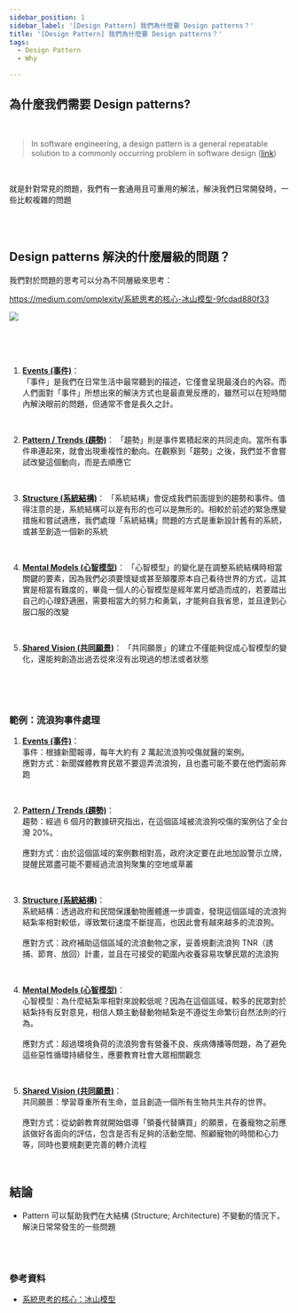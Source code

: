 ```yaml
---
sidebar_position: 1
sidebar_label: '[Design Pattern] 我們為什麼要 Design patterns？'
title: '[Design Pattern] 我們為什麼要 Design patterns？'
tags:
  - Design Pattern
  - Why

---
```



## 為什麼我們需要 Design patterns?

<br />

> In software engineering, a design pattern is a general repeatable solution to a commonly occurring problem in software design ([link](https://sourcemaking.com/design_patterns))
 
<br />

就是針對常見的問題，我們有一套通用且可重用的解法，解決我們日常開發時，一些比較複雜的問題

<br />
<br />

## Design patterns 解決的什麼層級的問題？

我們對於問題的思考可以分為不同層級來思考：

https://medium.com/omplexity/系統思考的核心-冰山模型-9fcdad880f33

<img src="/img/ice-berg-theory.png" />


<br /><br /><br />

1. <b><u>Events (事件)</u></b>： <br />
「事件」是我們在日常生活中最常聽到的描述，它僅會呈現最淺白的內容。而人們面對「事件」所想出來的解決方式也是最直覺反應的，雖然可以在短時間內解決眼前的問題，但通常不會是長久之計。

<br />

2. <b><u>Pattern / Trends (趨勢)</u></b>：
「趨勢」則是事件累積起來的共同走向。當所有事件串連起來，就會出現重複性的動向。在觀察到「趨勢」之後，我們並不會嘗試改變這個動向，而是去順應它

<br />


3. <b><u>Structure (系統結構)</u></b>：
「系統結構」會促成我們前面提到的趨勢和事件。值得注意的是，系統結構可以是有形的也可以是無形的。相較於前述的緊急應變措施和嘗試適應，我們處理「系統結構」問題的方式是重新設計舊有的系統，或甚至創造一個新的系統

<br />

4. <b><u>Mental Models (心智模型)</u></b>：
「心智模型」的變化是在調整系統結構時相當關鍵的要素，因為我們必須要懷疑或甚至顛覆原本自己看待世界的方式，這其實是相當有難度的，畢竟一個人的心智模型是經年累月塑造而成的，若要踏出自己的心理舒適圈，需要相當大的努力和勇氣，才能夠自我省思，並且達到心服口服的改變

<br />

5. <b><u>Shared Vision (共同願景)</u></b>：
「共同願景」的建立不僅能夠促成心智模型的變化，還能夠創造出過去從來沒有出現過的想法或者狀態


<br /><br /><br />


### 範例：流浪狗事件處理


1. <b><u>Events (事件)</u></b>：<br />
事件：根據新聞報導，每年大約有 2 萬起流浪狗咬傷就醫的案例。<br />
應對方式：新聞媒體教育民眾不要逗弄流浪狗，且也盡可能不要在他們面前奔跑


<br />

2. <b><u>Pattern / Trends (趨勢)</u></b>：<br />
趨勢：經過 6 個月的數據研究指出，在這個區域被流浪狗咬傷的案例佔了全台灣 20%。<br /><br />
應對方式：由於這個區域的案例數相對高，政府決定要在此地加設警示立牌，提醒民眾盡可能不要經過流浪狗聚集的空地或草叢

<br />


3. <b><u>Structure (系統結構)</u></b>：<br />
系統結構：透過政府和民間保護動物團體進一步調查，發現這個區域的流浪狗結紮率相對較低，導致繁衍速度不斷提高，也因此會有越來越多的流浪狗。<br /><br />
應對方式：政府補助這個區域的流浪動物之家，妥善規劃流浪狗 TNR（誘捕、節育、放回）計畫，並且在可接受的範圍內收養容易攻擊民眾的流浪狗


<br />

4. <b><u>Mental Models (心智模型)</u></b>：<br />
心智模型：為什麼結紮率相對來說較低呢？因為在這個區域，較多的民眾對於結紮持有反對意見，相信人類主動替動物結紮是不遵從生命繁衍自然法則的行為。<br /><br />
應對方式：超過環境負荷的流浪狗會有營養不良、疾病傳播等問題，為了避免這些惡性循環持續發生，應要教育社會大眾相關觀念


<br />

5. <b><u>Shared Vision (共同願景)</u></b>：<br />
共同願景：學習尊重所有生命，並且創造一個所有生物共生共存的世界。<br /><br />
應對方式：從幼齡教育就開始倡導「領養代替購買」的願景，在養寵物之前應該做好各面向的評估，包含是否有足夠的活動空間、照顧寵物的時間和心力等，同時也要規劃更完善的轉介流程

<br />



## 結論

- Pattern 可以幫助我們在大結構 (Structure; Architecture) 不變動的情況下，解決日常常發生的一些問題

<br /><br />


### 參考資料

- [系統思考的核心：冰山模型](https://medium.com/omplexity/系統思考的核心-冰山模型-9fcdad880f33)

<br /><br /><br />